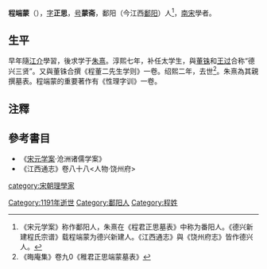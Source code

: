 '''程端蒙'''（{{bd|？||？||catIdx=C程}}），[[表字|字]]'''正思'''，[[号|号]]'''蒙斋'''，鄱阳（今江西[[鄱阳县|鄱阳]]）人<ref>《宋元学案》称作鄱阳人，朱熹在《程君正思墓表》中称为番阳人。《德兴新建程氏宗谱》载程端蒙为德兴新建人。《江西通志》與《饶州府志》皆作德兴人。</ref>，[[南宋|南宋]]學者。

==生平==
早年隨[[江介|江介]]學習，後求学于[[朱熹|朱熹]]。淳熙七年，补任太学生，與[[董铢|董铢]]和[[王过|王过]]合称“德兴三贤”。又與董铢合撰《程董二先生学则》一卷。绍熙二年，去世<ref>《晦庵集》卷九0《稚君正思端蒙墓表》</ref>。朱熹為其親撰墓表。程端蒙的重要著作有《性理字训》一卷。

== 注釋 ==
{{reflist}}

==參考書目==
* 《[[宋元学案|宋元学案]]·沧洲诸儒学案》
* 《江西通志》卷八十八<人物·饶州府>

{{Authority control}}
{{DEFAULTSORT:C}}
[[category:宋朝理學家|category:宋朝理學家]]
[[Category:1191年逝世|Category:1191年逝世]]
[[Category:鄱阳人|Category:鄱阳人]]
[[Category:程姓|Category:程姓]]